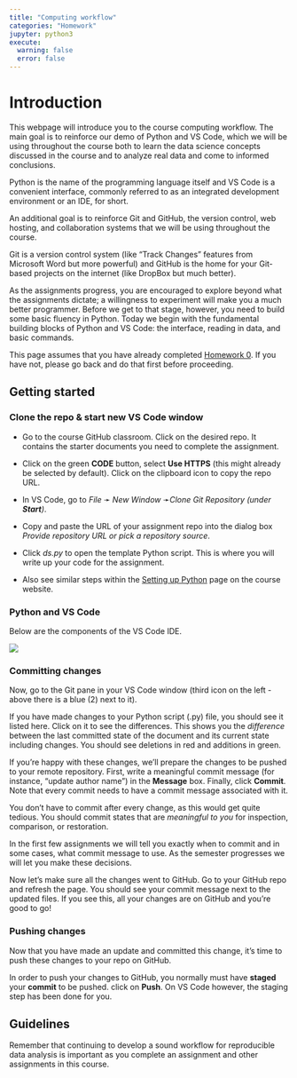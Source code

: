 ```yaml
---
title: "Computing workflow"
categories: "Homework"
jupyter: python3
execute: 
  warning: false
  error: false
---
```


# Introduction

This webpage will introduce you to the course computing workflow. The main goal is to reinforce our demo of Python and VS Code, which we will be using throughout the course both to learn the data science concepts discussed in the course and to analyze real data and come to informed conclusions.

::: callout-note
Python is the name of the programming language itself and VS Code is a convenient interface, commonly referred to as an integrated development environment or an IDE, for short.
:::

An additional goal is to reinforce Git and GitHub, the version control, web hosting, and collaboration systems that we will be using throughout the course.

::: callout-note
Git is a version control system (like "Track Changes" features from Microsoft Word but more powerful) and GitHub is the home for your Git-based projects on the internet (like DropBox but much better).
:::

As the assignments progress, you are encouraged to explore beyond what the assignments dictate; a willingness to experiment will make you a much better programmer. Before we get to that stage, however, you need to build some basic fluency in Python. Today we begin with the fundamental building blocks of Python and VS Code: the interface, reading in data, and basic commands.

::: callout-warning
This page assumes that you have already completed [Homework 0](/labs/lab-0.html). If you have not, please go back and do that first before proceeding.
:::

## Getting started

### Clone the repo & start new VS Code window

-   Go to the course GitHub classroom. Click on the desired repo. It contains the starter documents you need to complete the assignment.

-   Click on the green **CODE** button, select **Use HTTPS** (this might already be selected by default). Click on the clipboard icon to copy the repo URL.

-   In VS Code, go to *File* ➛ *New Window* ➛*Clone Git Repository (under **Start**)*.

-   Copy and paste the URL of your assignment repo into the dialog box *Provide repository URL or pick a repository source*.

-   Click *ds.py* to open the template Python script. This is where you will write up your code for the assignment.

-   Also see similar steps within the [Setting up Python](https://datasciaz.netlify.app/computing/computing-python.html#prepare-vs-code-for-python) page on the course website.

### Python and VS Code

Below are the components of the VS Code IDE.

![](images/tour-vs-code.png){fig-alt="VS Code IDE" fig-align="center"}

### Committing changes

Now, go to the Git pane in your VS Code window (third icon on the left - above there is a blue (2) next to it).

If you have made changes to your Python script (.py) file, you should see it listed here. Click on it to see the differences. This shows you the *difference* between the last committed state of the document and its current state including changes. You should see deletions in red and additions in green.

If you're happy with these changes, we'll prepare the changes to be pushed to your remote repository. First, write a meaningful commit message (for instance, "update author name") in the **Message** box. Finally, click **Commit**. Note that every commit needs to have a commit message associated with it.

You don't have to commit after every change, as this would get quite tedious. You should commit states that are *meaningful to you* for inspection, comparison, or restoration.

In the first few assignments we will tell you exactly when to commit and in some cases, what commit message to use. As the semester progresses we will let you make these decisions.

Now let's make sure all the changes went to GitHub. Go to your GitHub repo and refresh the page. You should see your commit message next to the updated files. If you see this, all your changes are on GitHub and you're good to go!

### Pushing changes

Now that you have made an update and committed this change, it's time to push these changes to your repo on GitHub.

In order to push your changes to GitHub, you normally must have **staged** your **commit** to be pushed. click on **Push**. On VS Code however, the staging step has been done for you.

## Guidelines

::: callout-note
Remember that continuing to develop a sound workflow for reproducible data analysis is important as you complete an assignment and other assignments in this course.
:::
